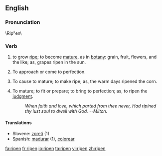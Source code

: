 ==English==
===Pronunciation===
\Rip"en\
===Verb===
{{en-verb}}
#{{intransitive}} to grow [[ripe]]; to become [[mature]], as in [[botany]]: grain, fruit, flowers, and the like; as, grapes ripen in the sun.
#{{intransitive}} To approach or come to perfection.
#{{transitive}} To cause to mature; to make ripe; as, the warm days  ripened the corn.
#{{transitive}} To mature; to fit or prepare; to bring to perfection; as, to ripen the [[judgment]].
#:''When faith and love, which parted from thee never,       Had ripined thy iust soul to dwell with God. --Milton.''
====Translations====
*Slovene: [[zoreti]] (1)
*Spanish: [[madurar]] (1), [[colorear]]

[[fa:ripen]]
[[fr:ripen]]
[[io:ripen]]
[[ta:ripen]]
[[vi:ripen]]
[[zh:ripen]]